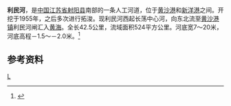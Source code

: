{{Otheruses|利民河|other=同名或類似名的其它條目描述}}
{{Infobox River
  | river_name      = 利民河
  | image_name      =
  | image_size      = 
  | caption         = 
  | origin          = [[江苏省|江苏省]][[射阳县|射阳县]][[廖家沟_(盐城市)|廖家沟]]
  | mouth           = 江苏省射阳县[[黄沙港镇|黄沙港镇]]利民河闸
  | basin_countries = {{PRC}}
  | length          = 42.5公里
  | elevation       = 
  | mouth_elevation = 
  | discharge       = 
  | watershed       = 524平方公里
}}
'''利民河'''，是[[中国|中国]][[江苏省|江苏省]][[射阳县|射阳县]]南部的一条人工河道，位于[[黄沙港|黄沙港]]和[[新洋港|新洋港]]之间。开挖于1955年，之后多次进行拓浚。现利民河西起长荡中心河，向东北流至[[黄沙港镇|黄沙港镇]]利民河闸汇入[[黄海|黄海]]。全长42.5公里，流域面积524平方公里。河底宽7～20米，河底高程－1.5～－2.0米。<ref name="中国河湖大典">{{cite book zh |author=《[[中国河湖大典|中国河湖大典]]》编纂委员会 |title=《中国河湖大典·淮河卷》 |format=M |edition=1 |location=北京 |publisher=中国水利水电出版社 |date=2010年9月 |pages=146页 |id= ISBN 978-7-5084-7953-8}}</ref>

==参考资料==
{{reflist}}

[[Category:里下河水网|L]]